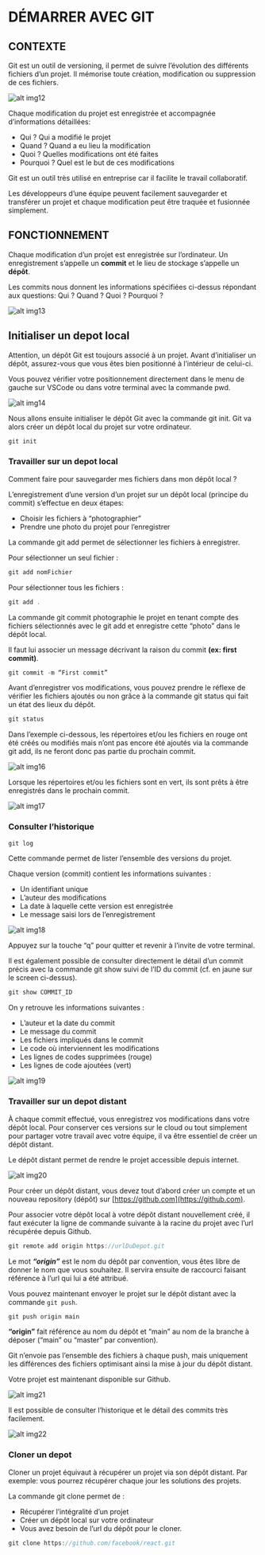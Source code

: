 # DÉMARRER AVEC GIT

## CONTEXTE

Git est un outil de versioning, il permet de suivre l’évolution des différents fichiers d’un projet. 
Il mémorise toute création, modification ou suppression de ces fichiers.

![alt img12](/images/courses/level1/img12.png)

Chaque modification du projet est enregistrée et accompagnée d’informations détaillées:

- Qui ? Qui a modifié le projet
- Quand ? Quand a eu lieu la modification
- Quoi ? Quelles modifications ont été faites
- Pourquoi ? Quel est le but de ces modifications

Git est un outil très utilisé en entreprise car il facilite le travail collaboratif.

Les développeurs d’une équipe peuvent facilement sauvegarder et transférer un projet et chaque modification peut être traquée et fusionnée simplement.

## FONCTIONNEMENT

Chaque modification d’un projet est enregistrée sur l’ordinateur. Un enregistrement s’appelle un **commit** et le lieu de stockage s’appelle un **dépôt**.

Les commits nous donnent les informations spécifiées ci-dessus répondant aux questions: Qui ? Quand ? Quoi ? Pourquoi ?

![alt img13](/images/courses/level1/img13.png)

## Initialiser un depot local

Attention, un dépôt Git est toujours associé à un projet. Avant d’initialiser un dépôt, 
assurez-vous que vous êtes bien positionné à l’intérieur de celui-ci.

Vous pouvez vérifier votre positionnement directement dans le menu de gauche sur VSCode ou dans votre terminal avec la commande pwd.

![alt img14](/images/courses/level1/img14.png)

Nous allons ensuite initialiser le dépôt Git avec la commande git init. Git va alors créer un dépôt local du projet sur votre ordinateur.

```js
git init 
```

### Travailler sur un depot local

Comment faire pour sauvegarder mes fichiers dans mon dépôt local ?

L’enregistrement d’une version d’un projet sur un dépôt local (principe du commit) s’effectue en deux étapes:

- Choisir les fichiers à “photographier”
- Prendre une photo du projet pour l’enregistrer

La commande git add permet de sélectionner les fichiers à enregistrer.

Pour sélectionner un seul fichier :

```js
git add nomFichier
```

Pour sélectionner tous les fichiers :

```js
git add .
```

La commande git commit photographie le projet en tenant compte des fichiers sélectionnés avec le git add et 
enregistre cette “photo” dans le dépôt local.

Il faut lui associer un message décrivant la raison du commit **(ex: first commit)**.

```js
git commit -m “First commit”
```

Avant d’enregistrer vos modifications, vous pouvez prendre le réflexe de vérifier les fichiers ajoutés ou non grâce 
à la commande git status qui fait un état des lieux du dépôt.

```js
git status
```

Dans l’exemple ci-dessous, les répertoires et/ou les fichiers en rouge ont été créés ou modifiés mais 
n’ont pas encore été ajoutés via la commande git add, ils ne feront donc pas partie du prochain commit.

![alt img16](/images/courses/level1/img16.png)

Lorsque les répertoires et/ou les fichiers sont en vert, ils sont prêts à être enregistrés dans le prochain commit.

![alt img17](/images/courses/level1/img17.png)

### Consulter l’historique

```js
git log
```

Cette commande permet de lister l’ensemble des versions du projet.

Chaque version (commit) contient les informations suivantes :

- Un identifiant unique
- L’auteur des modifications
- La date à laquelle cette version est enregistrée
- Le message saisi lors de l’enregistrement

![alt img18](/images/courses/level1/img18.png)

Appuyez sur la touche “q” pour quitter et revenir à l’invite de votre terminal.

Il est également possible de consulter directement le détail d’un commit précis avec la commande git show suivi de l’ID 
du commit (cf. en jaune sur le screen ci-dessus).

```js
git show COMMIT_ID
```

On y retrouve les informations suivantes :

- L’auteur et la date du commit
- Le message du commit
- Les fichiers impliqués dans le commit
- Le code où interviennent les modifications
- Les lignes de codes supprimées (rouge)
- Les lignes de code ajoutées (vert)

![alt img19](/images/courses/level1/img19.png)

### Travailler sur un depot distant

À chaque commit effectué, vous enregistrez vos modifications dans votre dépôt local. 
Pour conserver ces versions sur le cloud ou tout simplement pour partager votre travail avec votre équipe, 
il va être essentiel de créer un dépôt distant.

Le dépôt distant permet de rendre le projet accessible depuis internet.

![alt img20](/images/courses/level1/img20.png)

Pour créer un dépôt distant, vous devez tout d’abord créer un compte et un nouveau repository (dépôt) sur [https://github.com](https://github.com).

Pour associer votre dépôt local à votre dépôt distant nouvellement créé, il faut exécuter la ligne de 
commande suivante à la racine du projet avec l’url récupérée depuis Github.

```js
git remote add origin https://urlDuDepot.git
```

Le mot ***“origin”*** est le nom du dépôt par convention, vous êtes libre de donner le nom que vous souhaitez. 
Il servira ensuite de raccourci faisant référence à l’url qui lui a été attribué.

Vous pouvez maintenant envoyer le projet sur le dépôt distant avec la commande ```git push```.

```js
git push origin main
```

**“origin”** fait référence au nom du dépôt et “main” au nom de la branche à déposer (“main” ou “master” par convention).

Git n’envoie pas l’ensemble des fichiers à chaque push, mais uniquement les différences des fichiers optimisant ainsi la mise à jour du dépôt distant.

Votre projet est maintenant disponible sur Github.

![alt img21](/images/courses/level1/img21.png)

Il est possible de consulter l’historique et le détail des commits très facilement.

![alt img22](/images/courses/level1/img22.png)

### Cloner un depot

Cloner un projet équivaut à récupérer un projet via son dépôt distant. Par exemple: vous pourrez récupérer chaque jour les solutions des projets.

La commande git clone permet de :

- Récupérer l’intégralité d’un projet
- Créer un dépôt local sur votre ordinateur
- Vous avez besoin de l’url du dépôt pour le cloner.

```js
git clone https://github.com/facebook/react.git
```